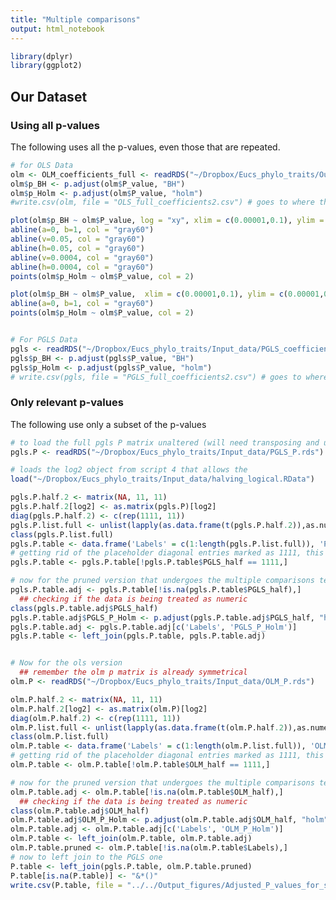 ```yaml
---
title: "Multiple comparisons"
output: html_notebook
---
```


```r
library(dplyr)
library(ggplot2)

```

## Our Dataset

### Using all p-values

The following uses all the p-values, even those that are repeated.

```r
# for OLS Data
olm <- OLM_coefficients_full <- readRDS("~/Dropbox/Eucs_phylo_traits/Output_figures/OLM_coefficients_full.rds")
olm$p_BH <- p.adjust(olm$P_value, "BH")
olm$p_Holm <- p.adjust(olm$P_value, "holm")
#write.csv(olm, file = "OLS_full_coefficients2.csv") # goes to where the multiple comparisons script is but can move it later

plot(olm$p_BH ~ olm$P_value, log = "xy", xlim = c(0.00001,0.1), ylim = c(0.00001,0.1))
abline(a=0, b=1, col = "gray60")
abline(v=0.05, col = "gray60")
abline(h=0.05, col = "gray60")
abline(v=0.0004, col = "gray60")
abline(h=0.0004, col = "gray60")
points(olm$p_Holm ~ olm$P_value, col = 2)

plot(olm$p_BH ~ olm$P_value,  xlim = c(0.00001,0.1), ylim = c(0.00001,0.1))
abline(a=0, b=1, col = "gray60")
points(olm$p_Holm ~ olm$P_value, col = 2)


# For PGLS Data
pgls <- readRDS("~/Dropbox/Eucs_phylo_traits/Input_data/PGLS_coefficients_full.RData")
pgls$p_BH <- p.adjust(pgls$P_value, "BH")
pgls$p_Holm <- p.adjust(pgls$P_value, "holm")
# write.csv(pgls, file = "PGLS_full_coefficients2.csv") # goes to where the multiple comparisons script is
```


### Only relevant p-values

The following use only a subset of the p-values

```r
# to load the full pgls P matrix unaltered (will need transposing and unlisting to turn into list)
pgls.P <- readRDS("~/Dropbox/Eucs_phylo_traits/Input_data/PGLS_P.rds")

# loads the log2 object from script 4 that allows the 
load("~/Dropbox/Eucs_phylo_traits/Input_data/halving_logical.RData")

pgls.P.half.2 <- matrix(NA, 11, 11) 
pgls.P.half.2[log2] <- as.matrix(pgls.P)[log2]
diag(pgls.P.half.2) <- c(rep(1111, 11))
pgls.P.list.full <- unlist(lapply(as.data.frame(t(pgls.P.half.2)),as.numeric))
class(pgls.P.list.full)
pgls.P.table <- data.frame('Labels' = c(1:length(pgls.P.list.full)), 'PGLS_half' = pgls.P.list.full)
# getting rid of the placeholder diagonal entries marked as 1111, this will then have the same pattern of missing data as where the p-values in the supplementary pgls full coefficients table has unbolded rows (I excluded the main diagonal entries before transfering them to the supps table anyway)
pgls.P.table <- pgls.P.table[!pgls.P.table$PGLS_half == 1111,]

# now for the pruned version that undergoes the multiple comparisons test
pgls.P.table.adj <- pgls.P.table[!is.na(pgls.P.table$PGLS_half),]
  ## checking if the data is being treated as numeric
class(pgls.P.table.adj$PGLS_half)
pgls.P.table.adj$PGLS_P_Holm <- p.adjust(pgls.P.table.adj$PGLS_half, "holm")
pgls.P.table.adj <- pgls.P.table.adj[c('Labels', 'PGLS_P_Holm')]
pgls.P.table <- left_join(pgls.P.table, pgls.P.table.adj)


# Now for the ols version
  ## remember the olm p matrix is already symmetrical
olm.P <- readRDS("~/Dropbox/Eucs_phylo_traits/Input_data/OLM_P.rds")

olm.P.half.2 <- matrix(NA, 11, 11) 
olm.P.half.2[log2] <- as.matrix(olm.P)[log2]
diag(olm.P.half.2) <- c(rep(1111, 11))
olm.P.list.full <- unlist(lapply(as.data.frame(t(olm.P.half.2)),as.numeric))
class(olm.P.list.full)
olm.P.table <- data.frame('Labels' = c(1:length(olm.P.list.full)), 'OLM_half' = olm.P.list.full)
# getting rid of the placeholder diagonal entries marked as 1111, this will then have the same pattern of missing data as where the p-values in the supplementary pgls full coefficients table has unbolded rows (I excluded the main diagonal entries before transfering them to the supps table anyway)
olm.P.table <- olm.P.table[!olm.P.table$OLM_half == 1111,]

# now for the pruned version that undergoes the multiple comparisons test
olm.P.table.adj <- olm.P.table[!is.na(olm.P.table$OLM_half),]
  ## checking if the data is being treated as numeric
class(olm.P.table.adj$OLM_half)
olm.P.table.adj$OLM_P_Holm <- p.adjust(olm.P.table.adj$OLM_half, "holm")
olm.P.table.adj <- olm.P.table.adj[c('Labels', 'OLM_P_Holm')]
olm.P.table <- left_join(olm.P.table, olm.P.table.adj)
olm.P.table.pruned <- olm.P.table[!is.na(olm.P.table$Labels),]
# now to left join to the PGLS one
P.table <- left_join(pgls.P.table, olm.P.table.pruned)
P.table[is.na(P.table)] <- "&*()"
write.csv(P.table, file = "../../Output_figures/Adjusted_P_values_for_supps.csv", row.names = FALSE)
```


